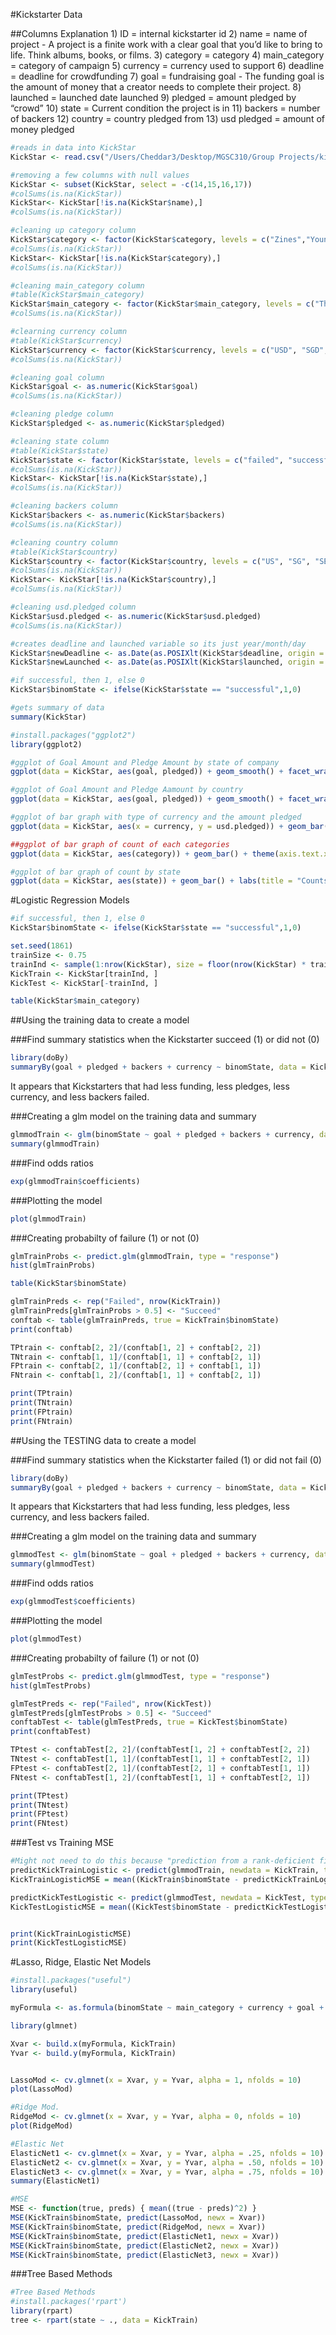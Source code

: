 #Kickstarter Data

##Columns Explanation
1) ID = internal kickstarter id
2) name = name of project - A project is a finite work with a clear goal that you’d like to bring to life. Think albums, books, or films.
3) category = category
4) main_category = category of campaign
5) currency = currency used to support
6) deadline = deadline for crowdfunding
7) goal = fundraising goal - The funding goal is the amount of money that a creator needs to complete their project.
8) launched = launched date launched
9) pledged = amount pledged by "crowd"
10) state = Current condition the project is in
11) backers = number of backers
12) country = country pledged from
13) usd pledged = amount of money pledged

```r
#reads in data into KickStar
KickStar <- read.csv("/Users/Cheddar3/Desktop/MGSC310/Group Projects/kickstarter-projects/ks-projects-201612.csv")

#removing a few columns with null values
KickStar <- subset(KickStar, select = -c(14,15,16,17))
#colSums(is.na(KickStar))
KickStar<- KickStar[!is.na(KickStar$name),]
#colSums(is.na(KickStar))

#cleaning up category column
KickStar$category <- factor(KickStar$category, levels = c("Zines","Young Adult", "World Music", "Workshops" ,"Woodworking", "Webseries", "Webcomics", "Web","Weaving", "Wearables", "Video Games", "Video Art", "Video", "Vegan", "Typography", "Translations", "Thrillers", "Theater", "Textiles", "Television", "Technology", "Taxidermy", "Tabletop Games", "Stationery", "Spaces", "Space Exploration", "Sound", "Software", "Small Batch", "Shorts", "Sculpture", "Science Fiction", "Romance", "Rock", "Robots", "Restaurants", "Residencies", "Ready-to-wear", "Radio & Podcasts", "R&B", "Quilts", "Puzzles", "Punk", "Publishing", "Public Art", "Product Design", "Printing", "Print", "Pottery", "Pop", "Poetry", "Plays", "Playing Cards", "Places", "Photography", "Photobooks", "Photo", "Pet Fashion", "Periodicals", "Performances", "Performance Art", "People", "Painting", "Nonfiction", "Nature", "Narrative Film", "Musical", "Music Videos", "Music", "Movie Theaters", "Mobile Games", "Mixed Media", "Metal", "Makerspaces", "Live Games", "Literary Journals", "Letterpress", "Latin", "Knitting", "Kids", "Journalism", "Jewelry", "Jazz", "Interactive Design", "Installations", "Indie Rock", "Immersive", "Illustration", "Horror", "Hip-Hop", "Hardware", "Graphic Novels", "Graphic Design", "Glass", "Gaming Hardware", "Games", "Gadgets", "Footwear", "Food Trucks", "Food", "Flight", "Fine Art", "Film & Video", "Fiction", "Festivals", "Fashion", "Farms", "Farmer's Markets", "Fantasy", "Family", "Faith", "Fabrication Tools", "Experimental", "Events", "Embroidery", "Electronic Music", "Drinks", "Drama", "Documentary", "DIY Electronics", "DIY", "Digital Art", "Design", "Dance", "Crochet", "Crafts", "Couture", "Country & Folk", "Cookbooks", "Conceptual Art", "Community Gardens", "Comics", "Comic Books", "Comedy", "Classical Music", "Civic Design", "Chiptune", "Childrenswear", "Children's Books", "Ceramics", "Candles", "Camera Equipment", "Calendars", "Blues", "Bacon", "Audio", "Art Books", "Art", "Architecture", "Apps", "Apparel", "Anthologies", "Animation", "Animals", "Action", "Accessories", "Academic", "3D Printing"))
#colSums(is.na(KickStar))
KickStar<- KickStar[!is.na(KickStar$category),]
#colSums(is.na(KickStar))

#cleaning main_category column
#table(KickStar$main_category)
KickStar$main_category <- factor(KickStar$main_category, levels = c("Theater", "Technology", "Publishing", "Photography", "Music", "Journalism", "Games", "Food", "Film & Video", "Fashion", "Design", "Dance", "Crafts", "Comics", "Art"))
#colSums(is.na(KickStar))

#clearning currency column
#table(KickStar$currency)
KickStar$currency <- factor(KickStar$currency, levels = c("USD", "SGD", "SEK", "NZD", "NOK", "MXN", "HKD", "GBP", "EUR", "DKK", "CHF", "CAD", "AUD"))
#colSums(is.na(KickStar))

#cleaning goal column
KickStar$goal <- as.numeric(KickStar$goal)
#colSums(is.na(KickStar))

#cleaning pledge column
KickStar$pledged <- as.numeric(KickStar$pledged)

#cleaning state column
#table(KickStar$state)
KickStar$state <- factor(KickStar$state, levels = c("failed", "successful"))
#colSums(is.na(KickStar))
KickStar<- KickStar[!is.na(KickStar$state),]
#colSums(is.na(KickStar))

#cleaning backers column
KickStar$backers <- as.numeric(KickStar$backers)
#colSums(is.na(KickStar))

#cleaning country column
#table(KickStar$country)
KickStar$country <- factor(KickStar$country, levels = c("US", "SG", "SE", "NZ", "NO", "NL", "MX", "LU", "IT", "IE", "HK", "GB", "FR", "ES", "DK", "DE", "CH", "CA", "BE", "AU", "AT"))
#colSums(is.na(KickStar))
KickStar<- KickStar[!is.na(KickStar$country),]
#colSums(is.na(KickStar))

#cleaning usd.pledged column
KickStar$usd.pledged <- as.numeric(KickStar$usd.pledged)
#colSums(is.na(KickStar))

#creates deadline and launched variable so its just year/month/day
KickStar$newDeadline <- as.Date(as.POSIXlt(KickStar$deadline, origin = "1582-10-14",tz = "GMT"))
KickStar$newLaunched <- as.Date(as.POSIXlt(KickStar$launched, origin = "1582-10-14",tz = "GMT"))

#if successful, then 1, else 0
KickStar$binomState <- ifelse(KickStar$state == "successful",1,0)

#gets summary of data
summary(KickStar)
```



```r
#install.packages("ggplot2")
library(ggplot2)

#ggplot of Goal Amount and Pledge Amount by state of company
ggplot(data = KickStar, aes(goal, pledged)) + geom_smooth() + facet_wrap(~state) + labs(title = "Smooth Plot of Goal vs Pledge Amount by State of Company") + labs(x = "Goal Amount", y = "Pledge Amount")

#ggplot of Goal Amount and Pledge Aamount by country
ggplot(data = KickStar, aes(goal, pledged)) + geom_smooth() + facet_wrap(~country) + labs(title = "Smooth Plot of Goal vs Pledge Amount by Country") + labs(x = "Goal Amount", y = "Pledge Amount")

#ggplot of bar graph with type of currency and the amount pledged 
ggplot(data = KickStar, aes(x = currency, y = usd.pledged)) + geom_bar(stat = "identity") + labs(x = "Type of Currency", y = "Amount of $ Pledged") + labs(title = "Amount Pledged by Currency")

##ggplot of bar graph of count of each categories
ggplot(data = KickStar, aes(category)) + geom_bar() + theme(axis.text.x = element_text(angle = 90, hjust = 1)) + labs(title = "Count of Categories", x = "Categories", y = "Count")

#ggplot of bar graph of count by state 
ggplot(data = KickStar, aes(state)) + geom_bar() + labs(title = "Counts per State")
```



#Logistic Regression Models
```r
#if successful, then 1, else 0
KickStar$binomState <- ifelse(KickStar$state == "successful",1,0)

set.seed(1861)
trainSize <- 0.75
trainInd <- sample(1:nrow(KickStar), size = floor(nrow(KickStar) * trainSize))
KickTrain <- KickStar[trainInd, ]
KickTest <- KickStar[-trainInd, ]
```

```r
table(KickStar$main_category)
```

##Using the training data to create a model


###Find summary statistics when the Kickstarter succeed (1) or did not (0)
```r
library(doBy)
summaryBy(goal + pledged + backers + currency ~ binomState, data = KickTrain, fun = c(mean,sd))
```
It appears that Kickstarters that had less funding, less pledges, less currency, and less backers failed.


###Creating a glm model on the training data and summary
```r
glmmodTrain <- glm(binomState ~ goal + pledged + backers + currency, data = KickTrain, family = binomial)
summary(glmmodTrain)
```

###Find odds ratios
```r
exp(glmmodTrain$coefficients)
```


###Plotting the model
```r
plot(glmmodTrain)
```

###Creating probabilty of failure (1) or not (0)
```r
glmTrainProbs <- predict.glm(glmmodTrain, type = "response")
hist(glmTrainProbs)
```

```r
table(KickStar$binomState)

glmTrainPreds <- rep("Failed", nrow(KickTrain))
glmTrainPreds[glmTrainProbs > 0.5] <- "Succeed"
conftab <- table(glmTrainPreds, true = KickTrain$binomState)
print(conftab)
```

```r
TPtrain <- conftab[2, 2]/(conftab[1, 2] + conftab[2, 2])
TNtrain <- conftab[1, 1]/(conftab[1, 1] + conftab[2, 1])
FPtrain <- conftab[2, 1]/(conftab[2, 1] + conftab[1, 1])
FNtrain <- conftab[1, 2]/(conftab[1, 1] + conftab[2, 1])

print(TPtrain)
print(TNtrain)
print(FPtrain)
print(FNtrain)

```

##Using the TESTING data to create a model


###Find summary statistics when the Kickstarter failed (1) or did not fail (0)
```r
library(doBy)
summaryBy(goal + pledged + backers + currency ~ binomState, data = KickTest, fun = c(mean,sd))
```
It appears that Kickstarters that had less funding, less pledges, less currency, and less backers failed.


###Creating a glm model on the training data and summary
```r
glmmodTest <- glm(binomState ~ goal + pledged + backers + currency, data = KickTest, family = binomial)
summary(glmmodTest)
```

###Find odds ratios
```r
exp(glmmodTest$coefficients)
```


###Plotting the model
```r
plot(glmmodTest)
```

###Creating probabilty of failure (1) or not (0)
```r
glmTestProbs <- predict.glm(glmmodTest, type = "response")
hist(glmTestProbs)
```

```r
glmTestPreds <- rep("Failed", nrow(KickTest))
glmTestPreds[glmTestProbs > 0.5] <- "Succeed"
conftabTest <- table(glmTestPreds, true = KickTest$binomState)
print(conftabTest)
```

```r
TPtest <- conftabTest[2, 2]/(conftabTest[1, 2] + conftabTest[2, 2])
TNtest <- conftabTest[1, 1]/(conftabTest[1, 1] + conftabTest[2, 1])
FPtest <- conftabTest[2, 1]/(conftabTest[2, 1] + conftabTest[1, 1])
FNtest <- conftabTest[1, 2]/(conftabTest[1, 1] + conftabTest[2, 1])

print(TPtest)
print(TNtest)
print(FPtest)
print(FNtest)

```

###Test vs Training MSE
```r
#Might not need to do this because "prediction from a rank-deficient fit may be misleadingprediction from a rank-deficient fit may be misleading"
predictKickTrainLogistic <- predict(glmmodTrain, newdata = KickTrain, type = "response")
KickTrainLogisticMSE = mean((KickTrain$binomState - predictKickTrainLogistic)^2)

predictKickTestLogistic <- predict(glmmodTest, newdata = KickTest, type = "response")
KickTestLogisticMSE = mean((KickTest$binomState - predictKickTestLogistic)^2)


print(KickTrainLogisticMSE)
print(KickTestLogisticMSE)
```


#Lasso, Ridge, Elastic Net Models

```r
#install.packages("useful")
library(useful)

myFormula <- as.formula(binomState ~ main_category + currency + goal + pledged + backers + country + usd.pledged)

library(glmnet)

Xvar <- build.x(myFormula, KickTrain) 
Yvar <- build.y(myFormula, KickTrain)


LassoMod <- cv.glmnet(x = Xvar, y = Yvar, alpha = 1, nfolds = 10)
plot(LassoMod)

#Ridge Mod.
RidgeMod <- cv.glmnet(x = Xvar, y = Yvar, alpha = 0, nfolds = 10)
plot(RidgeMod)

#Elastic Net
ElasticNet1 <- cv.glmnet(x = Xvar, y = Yvar, alpha = .25, nfolds = 10)
ElasticNet2 <- cv.glmnet(x = Xvar, y = Yvar, alpha = .50, nfolds = 10)
ElasticNet3 <- cv.glmnet(x = Xvar, y = Yvar, alpha = .75, nfolds = 10)
summary(ElasticNet1)

#MSE
MSE <- function(true, preds) { mean((true - preds)^2) }
MSE(KickTrain$binomState, predict(LassoMod, newx = Xvar))
MSE(KickTrain$binomState, predict(RidgeMod, newx = Xvar))
MSE(KickTrain$binomState, predict(ElasticNet1, newx = Xvar))
MSE(KickTrain$binomState, predict(ElasticNet2, newx = Xvar))
MSE(KickTrain$binomState, predict(ElasticNet3, newx = Xvar))
```

###Tree Based Methods
```r
#Tree Based Methods
#install.packages('rpart')
library(rpart)
tree <- rpart(state ~ ., data = KickTrain)
```







